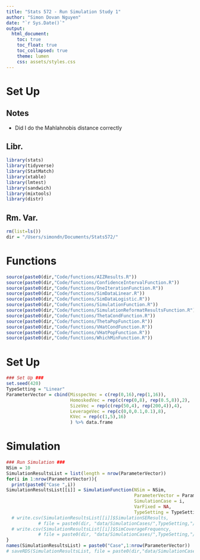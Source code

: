 ```yaml
---
title: "Stats 572 - Run Simulation Study 1"
author: "Simon Dovan Nguyen"
date: "`r Sys.Date()`"
output:
  html_document:
    toc: true
    toc_float: true
    toc_collapsed: true
    theme: lumen
    css: assets/styles.css
---
```


# Set Up
## Notes
- Did I do the Mahlahnobis distance correctly

## Libr.
```r
library(stats)
library(tidyverse)
library(StatMatch)
library(xtable)
library(lmtest)
library(sandwich)
library(mixtools)
library(distr)
```

## Rm. Var.
```r
rm(list=ls())
dir = "/Users/simondn/Documents/Stats572/"
```

# Functions
```r
source(paste0(dir,"Code/functions/AIZResults.R"))
source(paste0(dir,"Code/functions/ConfidenceIntervalFunction.R"))
source(paste0(dir,"Code/functions/OneIterationFunction.R"))
source(paste0(dir,"Code/functions/SimDataLinear.R"))
source(paste0(dir,"Code/functions/SimDataLogistic.R"))
source(paste0(dir,"Code/functions/SimulationFunction.R"))
source(paste0(dir,"Code/functions/SimulationReformatResultsFunction.R"))
source(paste0(dir,"Code/functions/ThetaCondFunction.R"))
source(paste0(dir,"Code/functions/ThetaPopFunction.R"))
source(paste0(dir,"Code/functions/VHatCondFunction.R"))
source(paste0(dir,"Code/functions/VHatPopFunction.R"))
source(paste0(dir,"Code/functions/WhichMinFunction.R"))
```

# Set Up
```r
### Set Up ###
set.seed(420)
TypeSetting = "Linear"
ParameterVector = cbind(MisspecVec = c(rep(0,16),rep(1,16)),                        # Delta: Misspecification Rate
                        HomoskedVec = rep(c(rep(0,8), rep(0.5,8)),2),                # Gamma: Heteroskedasticity Rate
                        SizeVec = rep(c(rep(50,4), rep(200,4)),4),                   # N: Observations
                        LeverageVec = rep(c(0,0,0.1,0.1),8),                         # rho: Mixture Leverage
                        KVec = rep(c(1,5),16)                                        # K: Parameters
                        ) %>% data.frame
```

# Simulation
```r
### Run Simulation ###
NSim = 10
SimulationResultsList = list(length = nrow(ParameterVector))
for(i in 1:nrow(ParameterVector)){
  print(paste0("Case ",i))
SimulationResultsList[[i]] = SimulationFunction(NSim = NSim, 
                                                ParameterVector = ParameterVector, 
                                                SimulationCase = i, 
                                                VarFixed = NA,
                                                TypeSetting = TypeSetting)
  # write.csv(SimulationResultsList[[i]]$SimulationSEResults, 
            # file = paste0(dir, "data/SimulationCases/",TypeSetting,"/StandardErrors/Case",i,".csv"))
  # write.csv(SimulationResultsList[[i]]$SimCoverageFrequency, 
            # file = paste0(dir, "data/SimulationCases/",TypeSetting,"/Coverage/Case",i,".csv"))
}
names(SimulationResultsList) = paste0("Case",1:nrow(ParameterVector))
# saveRDS(SimulationResultsList, file = paste0(dir,"data/SimulationCases/",TypeSetting,"/SimulationResults.rds"))
```




